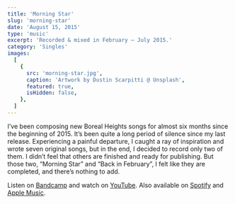 ```yaml
---
title: 'Morning Star'
slug: 'morning-star'
date: 'August 15, 2015'
type: 'music'
excerpt: 'Recorded & mixed in February — July 2015.'
category: 'Singles'
images:
  [
    {
      src: 'morning-star.jpg',
      caption: 'Artwork by Dustin Scarpitti @ Unsplash',
      featured: true,
      isHidden: false,
    },
  ]
---
```


I’ve been composing new Boreal Heights songs for almost six months since the
beginning of 2015. It’s been quite a long period of silence since my last
release. Experiencing a painful departure, I caught a ray of inspiration and
wrote seven original songs, but in the end, I decided to record only two of
them. I didn’t feel that others are finished and ready for publishing. But those
two, “Morning Star” and “Back in February”, I felt like they are completed, and
there’s nothing to add.

<SpacerParagraph />

Listen on [Bandcamp](https://borealheights.bandcamp.com/music) and watch on
[YouTube](https://www.youtube.com/@eagrigorev). Also available on
[Spotify](https://open.spotify.com/artist/6sYGw9icM29bZlcTCyHY39) and
[Apple Music](https://music.apple.com/us/artist/boreal-heights/1465971446).

